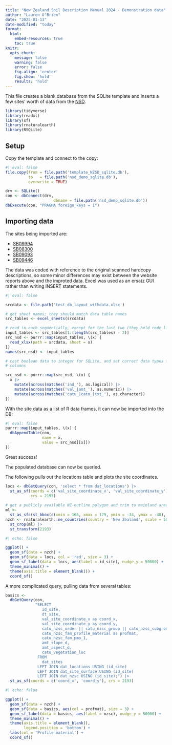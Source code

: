 ```yaml
---
title: "New Zealand Soil Description Manual 2024 - Demonstration data"
author: "Lauren O'Brien"
date: "2025-01-13"
date-modified: "today"
format: 
  html:
    embed-resources: true
    toc: true
knitr:
  opts_chunk:
    message: false
    warning: false
    error: false
    fig.align: 'center'
    fig.show: 'hold'
    results: 'hold'
---
```


This file creates a blank database from the SQLite template and inserts a few sites' worth of data from the [NSD](https://viewer-nsdr.landcareresearch.co.nz/search).

```r
library(tidyverse)
library(readxl)
library(sf)
library(rnaturalearth)
library(RSQLite)
```

## Setup

Copy the template and connect to the copy:

```r
#| eval: false
file.copy(from = file.path('template_NZSD_sqlite.db'),
          to   = file.path('nsd_demo_sqlite.db'),
          overwrite = TRUE)
```

```r
drv <- SQLite()
con <- dbConnect(drv,
                     dbname = file.path('nsd_demo_sqlite.db'))
dbExecute(con, "PRAGMA foreign_keys = 1")
```

## Importing data

The sites being imported are:

  - [SB09994](https://viewer-nsdr.landcareresearch.co.nz/soil/id/nsdr/sa_site/2747?view=sitereport)
  - [SB08300](https://viewer-nsdr.landcareresearch.co.nz/soil/id/nsdr/sa_site/2101?view=sitereport)
  - [SB09093](https://viewer-nsdr.landcareresearch.co.nz/soil/id/nsdr/sa_site/2603?view=sitereport)
  - [SB09446](https://viewer-nsdr.landcareresearch.co.nz/soil/id/nsdr/sa_site/2554?view=sitereport)
  
The data was coded with reference to the original scanned hardcopy descriptions, so some minor differences may exist between the website reports above and the improted data. Excel was used as an ersatz GUI rather than writing INSERT statements.

```r
#| eval: false

srcdata <- file.path('test_db_layout_withdata.xlsx')

# get sheet names; they should match data table names
src_tables <- excel_sheets(srcdata)

# read in each sequentially, except for the last two (they hold code lists)
input_tables <- src_tables[1:(length(src_tables) - 2)]
src_nsd <- purrr::map(input_tables, \(x) {
  read_xlsx(path = srcdata, sheet = x)
})
names(src_nsd) <- input_tables

# cast boolean data to integer for SQLite, and set correct data types for empty
# columns 

src_nsd <- purrr::map(src_nsd, \(x) {
  x |>
    mutate(across(matches('ind_'), as.logical)) |>
    mutate(across(matches('val_|amt_'), as.numeric)) |>
    mutate(across(matches('catu_|cato_|txt_'), as.character))
})

```

With the site data as a list of R data frames, it can now be imported into the DB:

```r
#| eval: false
purrr::map(input_tables, \(x) {
  dbAppendTable(con, 
                name = x, 
                value = src_nsd[[x]])
})
```

Great success!

The populated database can now be queried. 

The following pulls out the locations table and plots the site coordinates.

```r
locs <- dbGetQuery(con, 'select * from dat_locations') |>
  st_as_sf(coords = c('val_site_coordinate_x', 'val_site_coordinate_y'),
           crs = 2193)
  
# get a publicly available NZ-outline polygon and trim to mainland area
ml <- 
  st_as_sfc(st_bbox(c(xmin = 166, xmax = 179, ymin = -34, ymax = -48), crs = 4326))
nzch <- rnaturalearth::ne_countries(country = 'New Zealand', scale = 50 ) |>
  st_crop(ml) |>
  st_transform(2193)
```

```r
#| echo: false

ggplot() +
  geom_sf(data = nzch) +
  geom_sf(data = locs, col = 'red', size = 3) +
  geom_sf_label(data = locs, aes(label = id_site), nudge_y = 50000) +
  theme_minimal() +
  theme(axis.title = element_blank()) +
  coord_sf()

```

A more complicated query, pulling data from several tables:

```r
basics <- 
  dbGetQuery(con,
             "SELECT
                id_site,
                dt_site,
                val_site_coordinate_x as coord_x,
                val_site_coordinate_y as coord_y,
                catu_nzsc_order || catu_nzsc_group || catu_nzsc_subgroup AS nzsc,
                catu_nzsc_fam_profile_material as profmat,
                catu_nzsc_fam_pmo_1,
                amt_slope_d,
                amt_aspect_d,
                catu_vegetation_luc
              FROM
                dat_sites
              LEFT JOIN dat_locations USING (id_site)
              LEFT JOIN dat_site_surface USING (id_site) 
              LEFT JOIN dat_nzsc USING (id_site);") |>
  st_as_sf(coords = c('coord_x', 'coord_y'), crs = 2193)
```

```r
#| echo: false

ggplot() +
  geom_sf(data = nzch) +
  geom_sf(data = basics, aes(col = profmat), size = 3) +
  geom_sf_label(data = basics, aes(label = nzsc), nudge_y = 50000) +
  theme_minimal() +
  theme(axis.title = element_blank(),
        legend.position = 'bottom') +
  labs(col = 'Profile material') +
  coord_sf()

```